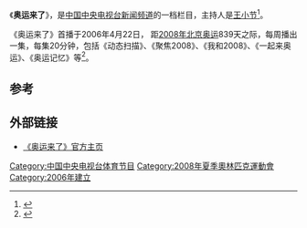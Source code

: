 《'''奥运来了'''》，是[[中国中央电视台新闻频道|中国中央电视台新闻频道]]的一档栏目，主持人是[[王小节|王小节]]<ref>{{Cite book|title=百名媒体人感悟北京奥运|last=新华社新闻信息中心编|first=|publisher=北京：新华出版社|year=2009|isbn=978-7-5011-8697-6|location=|pages=192}}</ref>。 

《奥运来了》首播于2006年4月22日， 距[[2008年北京奥运|2008年北京奥运]]839天之际，每周播出一集，每集20分钟，包括《动态扫描》、《聚焦2008》、《我和2008》、《一起来奥运》、《奥运记忆》等<ref>{{Cite book|title=出镜记者现场报道指南|last=宋晓阳著|first=|publisher=北京：中国广播电视出版社|year=2008.01|isbn=978-7-5043-5490-7|location=|pages=88-89}}</ref>。

==参考==
{{reflist}}
==外部链接==
* [http://www.cctv.com/program/ayll/02/index.shtml 《奥运来了》官方主页]{{Wayback|url=http://www.cctv.com/program/ayll/02/index.shtml |date=20190906193958 }}

{{中国电视小作品}}
{{2008-Olympic-stub}}

[[Category:中国中央电视台体育节目|Category:中国中央电视台体育节目]]
[[Category:2008年夏季奧林匹克運動會|Category:2008年夏季奧林匹克運動會]]
[[Category:2006年建立|Category:2006年建立]]